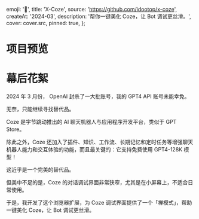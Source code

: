
  emoji: '👻',
  title: 'X-Coze',
  source: 'https://github.com/idootop/x-coze',
  createAt: '2024-03',
  description: '帮你一键美化 Coze，让 Bot 调试更丝滑。',
  cover: cover.src,
  pinned: true,
};

# 项目预览


<BaseImage src={demo.src} alt="Zen Mode" />

# 幕后花絮

2024 年 3 月份， OpenAI 封杀了一大批账号，我的 GPT4 API 账号未能幸免。

无奈，只能继续寻找替代品。


<BaseImage src={coze.src} alt="Coze" />

Coze 是字节跳动推出的 AI 聊天机器人与应用程序开发平台，类似于 GPT Store。

除此之外，Coze 还加入了插件、知识、工作流、长期记忆和定时任务等增强聊天机器人能力和交互体验的功能，而且最关键的：它支持免费使用 GPT4-128K 模型！

这近乎是一个完美的替代品。


<BaseImage src={preview.src} alt="狭窄的对话列表" />

但美中不足的是，Coze 的对话调试界面非常狭窄，尤其是在小屏幕上，不适合日常使用。


<BaseImage src={zen.src} alt="Zen mode" />

于是，我开发了这个浏览器扩展，为 Coze 调试界面提供了一个「禅模式」，帮助一键美化 Coze，让 Bot 调试更丝滑。
